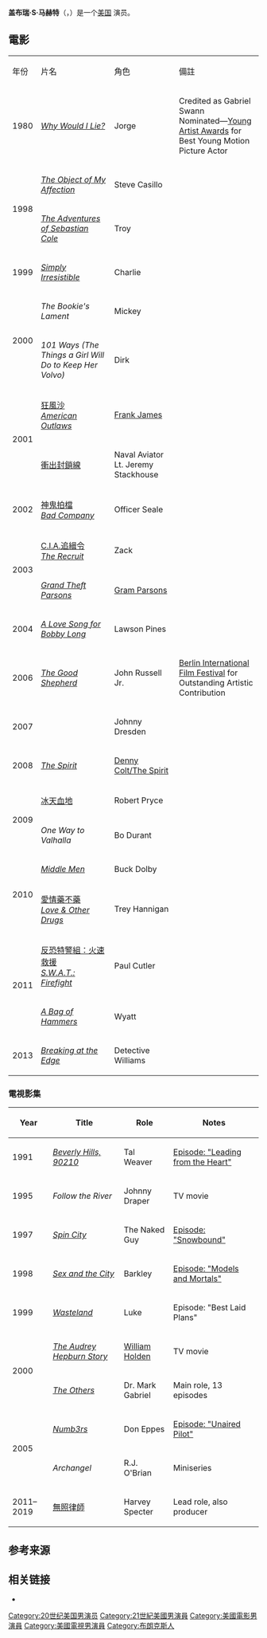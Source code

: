 {{noteTA
|T=zh-hk:基貝爾·麥治;zh-cn:盖布瑞·马赫特;zh-tw:蓋布瑞·麥奇;
|G1=Show
|G2=Movie
|G3=TV
|1=zh-hk:基貝爾;zh-cn:盖布瑞;zh-tw:蓋布瑞;
|2=zh-hk:麥治;zh-cn:马赫特;zh-tw:麥奇;
}}
{{Infobox person
| name = 盖布瑞·马赫特<br><small>{{lang|en|Gabriel Macht}}</small>
| image = GabrielMachtMar09.jpg
| caption =
| birthname = 盖布瑞·马赫特
| birth_date = {{birth date and age|1972|01|22}}
| birth_place = {{USA}}[[布朗克斯|布朗克斯]][[纽约|纽约]]
| homepage =
| occupation = 演员
| yearsactive = 1980; 1991 – 至今 
| spouse = [[Jacinda_Barrett|Jacinda Barrett]]（2004-至今；有2个孩子）
}}
'''盖布瑞·S·马赫特'''（{{lang-en|Gabriel S. Macht}}，{{bd|1972年|1月22日||}}）是一个[[美国|美国]] 演员。

==電影==
{| class="wikitable sortable"
|年份 || 片名 ||  角色 ||  備註
|-
| 1980 || ''[[Why_Would_I_Lie?|Why Would I Lie?]]'' ||Jorge 
| Credited as Gabriel Swann<br>Nominated—[[Young_Artist_Awards|Young Artist Awards]] for Best Young Motion Picture Actor
|-
| rowspan="2"|1998 || ''[[The_Object_of_My_Affection|The Object of My Affection]]''|| Steve Casillo ||
|-
| ''[[The_Adventures_of_Sebastian_Cole|The Adventures of Sebastian Cole]]''
| Troy ||
|-
| 1999
| ''[[Simply_Irresistible_(film)|Simply Irresistible]]''
| Charlie
| 
|-
| rowspan="2"|2000
| ''The Bookie's Lament''
| Mickey
|
|-
| ''101 Ways (The Things a Girl Will Do to Keep Her Volvo)''
| Dirk
|
|-
| rowspan="2"|2001
|  [[狂風沙|狂風沙]]''<br>[[American_Outlaws|American Outlaws]]''|| [[Frank_James|Frank James]] ||
|-
| [[衝出封鎖線|衝出封鎖線]]<br>''{{lang|en|Behind Enemy Lines}}''|| Naval Aviator Lt. Jeremy Stackhouse ||
|-
| 2002 || [[神鬼拍檔|神鬼拍檔]] <br>''[[Bad_Company_(2002_film)|Bad Company]]'' || Officer Seale ||
|-
| rowspan="2"|2003
| [[C.I.A.追緝令|C.I.A.追緝令]] <br>''[[The_Recruit|The Recruit]]''|| Zack ||
|-
| ''[[Grand_Theft_Parsons|Grand Theft Parsons]]''
| [[Gram_Parsons|Gram Parsons]]
|
|-
| 2004
| ''[[A_Love_Song_for_Bobby_Long|A Love Song for Bobby Long]]''
| Lawson Pines
|
|-
| 2006
| ''[[The_Good_Shepherd_(film)|The Good Shepherd]]''
| John Russell Jr.
| [[Berlin_International_Film_Festival|Berlin International Film Festival]] for Outstanding Artistic Contribution
|-
| 2007|| {{link-en|老娘說了算|Because I Said So (film)}}<br>''{{lang|en|Because I Said So}}''|| Johnny Dresden||
|-
| 2008|| ''[[The_Spirit_(film)|The Spirit]]''
| [[The_Spirit_(film)#Cast|Denny Colt/The Spirit]]
|
|-
| rowspan="2"|2009
| [[冰天血地|冰天血地]]<br>''{{lang|en|Whiteout}}''
| Robert Pryce ||
|-
| ''One Way to Valhalla''
| Bo Durant
| 
|-
| rowspan="2"|2010
| ''[[Middle_Men_(film)|Middle Men]]''
| Buck Dolby
| 
|-
| [[愛情藥不藥|愛情藥不藥]] <br> ''[[Love_&_Other_Drugs|Love & Other Drugs]]'' || Trey Hannigan ||
|-
| rowspan="2"|2011
| [[反恐特警組：火速救援|反恐特警組：火速救援]]<br>''[[S.W.A.T.:_Firefight|S.W.A.T.: Firefight]]''
| Paul Cutler
|
|-
| ''[[A_Bag_of_Hammers|A Bag of Hammers]]''
| Wyatt
|
|-
| 2013
| ''[[Breaking_at_the_Edge|Breaking at the Edge]]''
| Detective Williams
|
|}

===電視影集===
{| class="wikitable sortable"
! Year
! Title
! Role
! Notes
|-
| 1991
| ''[[Beverly_Hills,_90210|Beverly Hills, 90210]]''
| Tal Weaver
| [[List_of_Beverly_Hills,_90210_episodes#Season_2:_1991_to_1992|Episode: "Leading from the Heart"]]
|-
| 1995
| ''Follow the River''
| Johnny Draper
| TV movie
|-
| 1997
| ''[[Spin_City|Spin City]]''
| The Naked Guy
| [[List_of_Spin_City_episodes#Season_1:_1996–1997|Episode: "Snowbound"]]
|-
| 1998
| ''[[Sex_and_the_City|Sex and the City]]''
| Barkley
| [[List_of_Sex_and_the_City_episodes#Season_1_(1998)|Episode: "Models and Mortals"]]
|-
| 1999
| ''[[Wasteland_(TV_series)|Wasteland]]''
| Luke
| Episode: "Best Laid Plans"
|-
| rowspan="2"|2000
| ''[[The_Audrey_Hepburn_Story|The Audrey Hepburn Story]]''
| [[William_Holden|William Holden]]
| TV movie
|-
| ''[[The_Others_(TV_series)|The Others]]''
| Dr. Mark Gabriel
| Main role, 13 episodes
|-
| rowspan="2"|2005
| ''[[Numbers_(TV_series)|Numb3rs]]''
| Don Eppes
| [[Pilot_(Numb3rs)#Original_pilot|Episode: "Unaired Pilot"]]
|-
| ''Archangel''
| R.J. O'Brian
| Miniseries
|-
| 2011–2019
| [[無照律師|無照律師]]
| Harvey Specter
| Lead role, also producer
|}

==参考来源==
{{reflist}}

==相关链接==
{{commonscat|Gabriel Macht}}
*{{IMDb name|0532683}}

{{Authority control}}

{{DEFAULTSORT:Macht, Gabriel}}
[[Category:20世纪美国男演员|Category:20世纪美国男演员]]
[[Category:21世紀美國男演員|Category:21世紀美國男演員]]
[[Category:美國電影男演員|Category:美國電影男演員]]
[[Category:美國電視男演員|Category:美國電視男演員]]
[[Category:布朗克斯人|Category:布朗克斯人]]